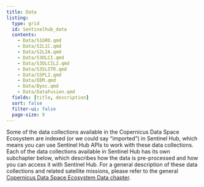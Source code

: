 ```yaml
---
title: Data
listing:
  type: grid
  id: Sentinelhub_data
  contents:
    - Data/S1GRD.qmd
    - Data/S2L1C.qmd
    - Data/S2L2A.qmd
    - Data/S3OLCI.qmd
    - Data/S3OLCIL2.qmd
    - Data/S3SLSTR.qmd
    - Data/S5PL2.qmd
    - Data/DEM.qmd
    - Data/Byoc.qmd
    - Data/DataFusion.qmd
  fields: [title, description]
  sort: false
  filter-ui: false
  page-size: 9
---
```


Some of the data collections available in the Copernicus Data Space
Ecosystem are indexed (or we could say "imported") in Sentinel Hub,
which means you can use Sentinel Hub APIs to work with these data
collections. Each of the data collections available in Sentinel Hub
has its own subchapter below, which describes how the data is
pre-processed and how you can access it with Sentinel Hub. For a
general description of these data collections and related satellite
missions, please refer to the general [Copernicus Data Space Ecosystem
Data chapter](/Data.qmd).

::: {#Sentinelhub_data}
:::
